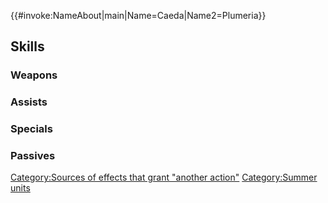 {{#invoke:NameAbout|main|Name=Caeda|Name2=Plumeria}}{{HeroPage Tabs}}
{{Hero Infobox
|Name=Caeda
|Title=Sea-Blossom Pair
|WeaponType=Green Axe
|MoveType=Cavalry
|Origin=Fire Emblem: Mystery of the Emblem,Fire Emblem Heroes
|Gender=FF
|harmonized=Grants【Resonance: Blades】to unit and allies from the same titles as unit.<br><br>Grants another action to ally with the highest HP that is within 2 spaces, has already acted, and is from the same titles as unit (excluding unit). (Allies with Sing or Dance can be granted this effect as well. If multiple units meet the conditions, effect will not trigger.)<br><br>【Resonance: Blades】<br>Grants Atk/Spd+4 during combat for 1 turn.
|secondPerson=Plumeria
|actorEN=Cherami Leigh,Nicole Gose
|actorJP=早見沙織,堀江由衣
|artist=きただりょうま
|additionDate=July 6, 2021
|releaseDate=July 7, 2021
|entry=0;1
|cv1=1
|cv2=200100
|TagID=双界シーダ
|InternalID=678
|Properties=special,harmonized,specRate_202502
|description=Caeda, princess of Talys, invited the dökkálfr Plumeria to the beach. What memories might these two make? They appear in Fire Emblem: Mystery of the Emblem / Heroes.
}}
{{Stats Page
|Lv1HP=17|Lv1ATK=7|Lv1SPD=12|Lv1DEF=7|Lv1RES=6
|GRHP=50|GRATK=60|GRSPD=70|GRDEF=45|GRRES=50
}}
==Skills==
===Weapons===
{{Weapons Table
|weapon1=Iron Axe
|weapon1Default=1
|weapon1Unlock=1
|weapon2=Steel Axe
|weapon2Default=2
|weapon2Unlock=2
|weapon3=Silver Axe
|weapon3Default=4
|weapon3Unlock=3
|weapon4=Dolphin-Dive Axe
|weapon4Default=5
|weapon4Unlock=5
}}
===Assists===
{{Assists Table
|assist1=Harsh Command
|assist1Default=4
|assist1Unlock=3
|assist2=Harsh Command+
|assist2Unlock=5
}}
===Specials===
{{Specials Table}}
===Passives===
{{Passives Table
|passiveA1=Atk/Spd Catch 1
|passiveA2=Atk/Spd Catch 2
|passiveA3=Atk/Spd Catch 3
|passiveA4=Atk/Spd Catch 4
|passiveA1Unlock=2
|passiveA2Unlock=3
|passiveA3Unlock=4
|passiveA4Unlock=5
|passiveB1=Flow Refresh 1
|passiveB2=Flow Refresh 2
|passiveB3=Flow Refresh 3
|passiveB1Unlock=3
|passiveB2Unlock=4
|passiveB3Unlock=5
|passiveC1=Panic Smoke 1
|passiveC2=Panic Smoke 2
|passiveC3=Panic Smoke 3
|passiveC1Unlock=1
|passiveC2Unlock=2
|passiveC3Unlock=4
}}
{{Heroes Navbox}}
[[Category:Sources of effects that grant "another action"]]
[[Category:Summer units]]